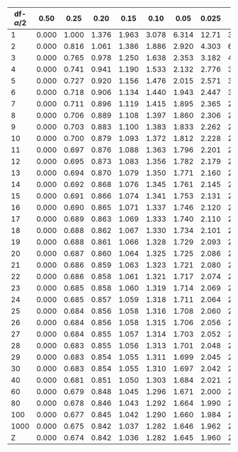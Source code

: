 | df-$\alpha/2$ | 0.50 | 0.25 | 0.20 | 0.15 | 0.10 | 0.05 | 0.025 | 0.01 | 0.005 | 0.001 | 0.0005 |
|----|--------|--------|--------|--------|--------|--------|--------|--------|--------|--------|--------|
| 1  | 0.000  | 1.000  | 1.376  | 1.963  | 3.078  | 6.314  | 12.71  | 31.82  | 63.66  | 318.31 | 636.62 |
| 2  | 0.000  | 0.816  | 1.061  | 1.386  | 1.886  | 2.920  | 4.303  | 6.965  | 9.925  | 22.327 | 31.599 |
| 3  | 0.000  | 0.765  | 0.978  | 1.250  | 1.638  | 2.353  | 3.182  | 4.541  | 5.841  | 10.215 | 12.924 |
| 4  | 0.000  | 0.741  | 0.941  | 1.190  | 1.533  | 2.132  | 2.776  | 3.747  | 4.604  | 7.173  | 8.610  |
| 5  | 0.000  | 0.727  | 0.920  | 1.156  | 1.476  | 2.015  | 2.571  | 3.365  | 4.032  | 5.893  | 6.869  |
| 6  | 0.000  | 0.718  | 0.906  | 1.134  | 1.440  | 1.943  | 2.447  | 3.143  | 3.707  | 5.208  | 5.959  |
| 7  | 0.000  | 0.711  | 0.896  | 1.119  | 1.415  | 1.895  | 2.365  | 2.998  | 3.499  | 4.785  | 5.408  |
| 8  | 0.000  | 0.706  | 0.889  | 1.108  | 1.397  | 1.860  | 2.306  | 2.896  | 3.355  | 4.501  | 5.041  |
| 9  | 0.000  | 0.703  | 0.883  | 1.100  | 1.383  | 1.833  | 2.262  | 2.821  | 3.250  | 4.297  | 4.781  |
| 10 | 0.000  | 0.700  | 0.879  | 1.093  | 1.372  | 1.812  | 2.228  | 2.764  | 3.169  | 4.144  | 4.587  |
| 11 | 0.000  | 0.697  | 0.876  | 1.088  | 1.363  | 1.796  | 2.201  | 2.718  | 3.106  | 4.025  | 4.437  |
| 12 | 0.000  | 0.695  | 0.873  | 1.083  | 1.356  | 1.782  | 2.179  | 2.681  | 3.055  | 3.930  | 4.318  |
| 13 | 0.000  | 0.694  | 0.870  | 1.079  | 1.350  | 1.771  | 2.160  | 2.650  | 3.012  | 3.852  | 4.221  |
| 14 | 0.000  | 0.692  | 0.868  | 1.076  | 1.345  | 1.761  | 2.145  | 2.624  | 2.977  | 3.787  | 4.140  |
| 15 | 0.000  | 0.691  | 0.866  | 1.074  | 1.341  | 1.753  | 2.131  | 2.602  | 2.947  | 3.733  | 4.073  |
| 16 | 0.000  | 0.690  | 0.865  | 1.071  | 1.337  | 1.746  | 2.120  | 2.583  | 2.921  | 3.686  | 4.015  |
| 17 | 0.000  | 0.689  | 0.863  | 1.069  | 1.333  | 1.740  | 2.110  | 2.567  | 2.898  | 3.646  | 3.965  |
| 18 | 0.000  | 0.688  | 0.862  | 1.067  | 1.330  | 1.734  | 2.101  | 2.552  | 2.878  | 3.610  | 3.922  |
| 19 | 0.000  | 0.688  | 0.861  | 1.066  | 1.328  | 1.729  | 2.093  | 2.539  | 2.861  | 3.579  | 3.883  |
| 20 | 0.000  | 0.687  | 0.860  | 1.064  | 1.325  | 1.725  | 2.086  | 2.528  | 2.845  | 3.552  | 3.850  |
| 21 | 0.000  | 0.686  | 0.859  | 1.063  | 1.323  | 1.721  | 2.080  | 2.518  | 2.831  | 3.527  | 3.819  |
| 22 | 0.000  | 0.686  | 0.858  | 1.061  | 1.321  | 1.717  | 2.074  | 2.508  | 2.819  | 3.505  | 3.792  |
| 23 | 0.000  | 0.685  | 0.858  | 1.060  | 1.319  | 1.714  | 2.069  | 2.500  | 2.807  | 3.485  | 3.768  |
| 24 | 0.000  | 0.685  | 0.857  | 1.059  | 1.318  | 1.711  | 2.064  | 2.492  | 2.797  | 3.467  | 3.745  |
| 25 | 0.000  | 0.684  | 0.856  | 1.058  | 1.316  | 1.708  | 2.060  | 2.485  | 2.787  | 3.450  | 3.725  |
| 26 | 0.000  | 0.684  | 0.856  | 1.058  | 1.315  | 1.706  | 2.056  | 2.479  | 2.779  | 3.435  | 3.707  |
| 27 | 0.000  | 0.684  | 0.855  | 1.057  | 1.314  | 1.703  | 2.052  | 2.473  | 2.771  | 3.421  | 3.690  |
| 28 | 0.000  | 0.683  | 0.855  | 1.056  | 1.313  | 1.701  | 2.048  | 2.467  | 2.763  | 3.408  | 3.674  |
| 29 | 0.000  | 0.683  | 0.854  | 1.055  | 1.311  | 1.699  | 2.045  | 2.462  | 2.756  | 3.396  | 3.659  |
| 30 | 0.000  | 0.683  | 0.854  | 1.055  | 1.310  | 1.697  | 2.042  | 2.457  | 2.750  | 3.385  | 3.646  |
| 40 | 0.000  | 0.681  | 0.851  | 1.050  | 1.303  | 1.684  | 2.021  | 2.423  | 2.704  | 3.307  | 3.551  |
| 60 | 0.000  | 0.679  | 0.848  | 1.045  | 1.296  | 1.671  | 2.000  | 2.390  | 2.660  | 3.232  | 3.460  |
| 80 | 0.000  | 0.678  | 0.846  | 1.043  | 1.292  | 1.664  | 1.990  | 2.374  | 2.639  | 3.195  | 3.416  |
| 100| 0.000  | 0.677  | 0.845  | 1.042  | 1.290  | 1.660  | 1.984  | 2.364  | 2.626  | 3.174  | 3.390  |
| 1000| 0.000 | 0.675  | 0.842  | 1.037  | 1.282  | 1.646  | 1.962  | 2.330  | 2.581  | 3.098  | 3.300  |
| Z  | 0.000  | 0.674  | 0.842  | 1.036  | 1.282  | 1.645  | 1.960  | 2.326  | 2.576  | 3.090  | 3.291  |